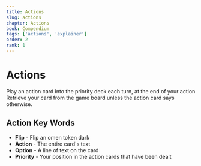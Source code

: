 ```yaml
---
title: Actions
slug: actions
chapter: Actions
book: Compendium
tags: ['actions', 'explainer']
order: 2
rank: 1
---
```


# Actions

Play an action card into the priority deck each turn, at the end of your action Retrieve your card from the game board unless the action card says otherwise.

## Action Key Words

-   **Flip** - Flip an omen token dark
-   **Action** - The entire card's text
-   **Option** - A line of text on the card
-   **Priority** - Your position in the action cards that have been dealt
